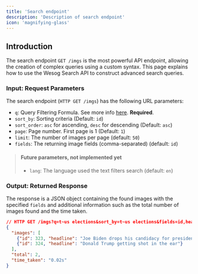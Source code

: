 ```yaml
---
title: 'Search endpoint'
description: 'Description of search endpoint'
icon: 'magnifying-glass'
---
```


## Introduction

The search endpoint `GET /imgs` is the most powerful API endpoint, allowing the creation of complex queries using a custom syntax. This page explains how to use the Wesog Search API to construct advanced search queries.


### Input: Request Parameters

The search endpoint (`HTTP GET /imgs`) has the following URL parameters:

- `q`: Query Filtering Formula. See more info [here](https://wesog.mintlify.app/documentation/search-filters). **Required**.
- `sort_by`: Sorting criteria (Default: `id`)
- `sort_order`: `asc` for ascending, `desc` for descending (Default: `asc`)
- `page`: Page number. First page is 1 (Default: `1`)
- `limit`: The number of images per page (default: `50`)
- `fields`: The returning image fields (comma-separated) (default: `id`)

> #### Future parameters, not implemented yet
> - `lang`: The language used the text filters search (default: `en`)


### Output: Returned Response

The response is a JSON object containing the found images with the specified `fields` and additional information such as the total number of images found and the time taken.


```json
// HTTP GET /imgs?q=t~us elections&sort_by=t~us elections&fields=id,headline
{
  "images": [
    {"id": 323, "headline": "Joe Biden drops his candidacy for president of the United States"},
    {"id": 324, "headline": "Donald Trump getting shot in the ear"}
  ],
  "total": 2,
  "time_taken": "0.02s"
}
```
